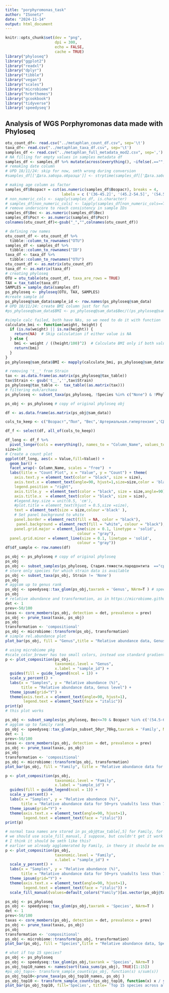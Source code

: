 ```yaml
---
title: "porphyromonas_task"
author: "ISonetz"
date: "2024-11-14"
output: html_document
---
```


```r
knitr::opts_chunk$set(dev = "png",
                      dpi = 300,
                      echo = FALSE,
                      cache = TRUE)
library("phyloseq")
library("ggplot2")      
library("readxl")      
library("dplyr")        
library("tibble") 
library("vegan")
library("scales")
library("microbiome")
library("hrbrthemes")
library("gcookbook")
library("tidyverse")
library('speedyseq')
```

## Analysis of WGS Porphyromonas data made with Phyloseq

```r
otu_count_df<- read.csv("../metaphlan_count_df.csv", sep='\t')
taxa_df<- read.csv("../metaphlan_taxa_df.csv", sep='\t')
samples_df <- read.csv("../metaphlan_full_metadata_mod2.csv", sep=',')
# NA filling for empty values in samples metadata df
samples_df <- samples_df %>% mutate(across(everything(), ~ifelse(.=="", NA, as.character(.))))
# remaking date column
# UPD 18/11/24: skip for now, smth wrong during conversion
#samples_df[['Дата.забора.образца']] <- strptime(samples_df[['Дата.забора.образца']], format = "%d/%m/%y")

# making age column as factor
samples_df$Возраст = cut(as.numeric(samples_df$Возраст), breaks = 4, 
                         labels = c ('(36-45.2]', '(45.2-54.5]', '(54.5-63.8]', '(63.8-73]'))
# non_numeric_cols <- sapply(samples_df, is.character)
# samples_df[non_numeric_cols] <- lapply(samples_df[non_numeric_cols==TRUE], as.factor)
# remove underscore to reach consistency in sample IDs
samples_df$Вес <- as.numeric(samples_df$Вес)
samples_df$Рост <- as.numeric(samples_df$Рост)
colnames(otu_count_df)<-gsub("_","",colnames(otu_count_df))
```

```r
# defining row names
otu_count_df <- otu_count_df %>%
  tibble::column_to_rownames("OTU") 
samples_df <- samples_df %>% 
  tibble::column_to_rownames("ID") 
taxa_df <- taxa_df %>% 
  tibble::column_to_rownames("OTU")
otu_count_df <- as.matrix(otu_count_df)
taxa_df <- as.matrix(taxa_df)
# creating phyloseq
OTU = otu_table(otu_count_df, taxa_are_rows = TRUE)
TAX = tax_table(taxa_df)
SAMPLES = sample_data(samples_df)
ps_phyloseq <- phyloseq(OTU, TAX, SAMPLES)
#create sample id
ps_phyloseq@sam_data$sample_id <- row.names(ps_phyloseq@sam_data)
# UPD 18/11/24: create BMI column just for fun
#ps_phyloseq@sam_data$BMI <- ps_phyloseq@sam_data$Вес/((ps_phyloseq@sam_data$Рост/100)**2)
```

```r
#simple calc failed, both have NAs, so we need to do it with function
calculate_bmi <- function(weight, height) {
  if (is.na(weight) || is.na(height)) {
    return(NA)  # Skip calculation if either value is NA
  } else {
    bmi <- weight / ((height/100)^2)  # Calculate BMI only if both values are provided
    return(bmi)
  }
}
ps_phyloseq@sam_data$BMI <- mapply(calculate_bmi, ps_phyloseq@sam_data$Вес, ps_phyloseq@sam_data$Рост)
```

```r
# removing 't__' from Strain
tax <- as.data.frame(as.matrix(ps_phyloseq@tax_table)) 
tax$Strain <- gsub('t__','',tax$Strain)
ps_phyloseq@tax_table <-  tax_table((as.matrix(tax)))
# filtering euk/archaea
ps_phyloseq <- subset_taxa(ps_phyloseq, !Species %in% c("None") & !Phylum %in% c('Eukaryota','Archaea'))
```

```r
ps_obj <- ps_phyloseq # copy of original phyloseq obj

df <- as.data.frame(as.matrix(ps_obj@sam_data))

cols_to_keep <- c("Возраст","Пол", "Вес",'Артериальная.гипертензия','СД', "Стадия.тяжести.пародонтита", 'Курение.в.настоящее.время', "PCR.RT..Гингипол..Литех.Porphyromonas.gingivalis", "Как.давно.бросил.курить", 'АБ.за.полгода') # for example

df_f <- select(df, all_of(cols_to_keep))

df_long <- df_f %>%
  pivot_longer(cols = everything(), names_to = "Column_Name", values_to = "Value")
size=10
# Create a count plot
ggplot(df_long, aes(x = Value,fill=Value)) +
  geom_bar() +
  facet_wrap(~ Column_Name, scales = "free")  +
  labs(title = "Count Plot", x = "Value", y = "Count") + theme(
    axis.text.y = element_text(color = "black", size = size),
    axis.text.x = element_text(angle=90, hjust=1,size=size,color = 'black'),
    legend.position = "right",
    axis.title.y  = element_text(color = "black", size = size,angle=90),
    axis.title.x  = element_text(color = "black", size = size),
    #legend.key.size = unit(0.5, 'cm'),
    #plot.title = element_text(hjust = 0.5,size =size),
    text = element_text(size = size,colour ='black' ),
    # Set panel background to white
    panel.border = element_rect(fill = NA, color = "black"),
     panel.background = element_rect(fill = "white", colour = "black"),
    panel.grid.major = element_line(size = 0.1, linetype = 'solid',
                                colour = "gray"), 
  panel.grid.minor = element_line(size = 0.1, linetype = 'solid',
                                colour = "gray")) 
df$df_sample <- row.names(df)
```

```r
ps_obj <- ps_phyloseq # copy of original phyloseq 
ps_obj
ps_obj <- subset_samples(ps_phyloseq, Стадия.тяжести.пародонтита  =="средняя" & Пол == 'м')
# store only species for which strain data is available
ps_obj <- subset_taxa(ps_obj, Strain != 'None')
ps_obj
# agglom up to genus rank
ps_obj <- speedyseq::tax_glom(ps_obj,taxrank = 'Genus', NArm=T ) # speedyseq пакет для филосека с быстрыми функциями
ps_obj
# relative abundance and transformation, as in https://microbiome.github.io/tutorials/
det <- 1
prev<-50/100
taxas <- core_members(ps_obj, detection = det, prevalence = prev)
ps_obj <- prune_taxa(taxas, ps_obj)
ps_obj
transformation <- 'compositional'
ps_obj <- microbiome::transform(ps_obj, transformation)
# simple rel.abundance plot
plot_bar(ps_obj, fill = "Genus",title = "Relative abundance data, Genus level")
```

```r
# using microbiome pkg
#scale_color_brewer has too small colors, instead use standard gradient palette
p <- plot_composition(ps_obj,
                      taxonomic.level = "Genus",
                      x.label = "sample_id") +
  guides(fill = guide_legend(ncol = 1)) +
  scale_y_percent() +
  labs(x = "Samples", y = "Relative abundance (%)",
       title = "Relative abundance data, Genus level") + 
  theme_ipsum(grid="Y") +
  theme(axis.text.x = element_text(angle=90, hjust=1),
        legend.text = element_text(face = "italic"))
print(p)
# this plot works
```

```r
ps_obj <- subset_samples(ps_phyloseq, Вес<=70 & Возраст %in% c('(54.5-63.8]','(63.8-73]'))
# agglom up to family rank
ps_obj <- speedyseq::tax_glom(ps_subset_50yr_70kg,taxrank = 'Family', NArm=T )
det <- 1
prev<-50/100
taxas <- core_members(ps_obj, detection = det, prevalence = prev)
ps_obj <- prune_taxa(taxas, ps_obj)
ps_obj
transformation <- 'compositional'
ps_obj <- microbiome::transform(ps_obj, transformation)
plot_bar(ps_obj, fill = "Family", title = "Relative abundance data for 50+yrs \nadults less than 70 kg weight, Family level")
```


```r
p <- plot_composition(ps_obj,
                      taxonomic.level = "Family",
                      x.label = "sample_id") +
  guides(fill = guide_legend(ncol = 1)) +
  scale_y_percent() +
  labs(x = "Samples", y = "Relative abundance (%)",
       title = "Relative abundance data for 50+yrs \nadults less than 70 kg weight, Family level") + 
  theme_ipsum(grid="Y") +
  theme(axis.text.x = element_text(angle=90, hjust=1),
        legend.text = element_text(face = "italic"))
print(p)
```

```r
# normal taxa names are stored in ps_obj@tax_table[,5] for Family, for example
# we should use scale_fill_manual, I suppose, but couldn't get it work
# I think it should be smth like this?
# earlier we already agglomerated by Family, in theory it should be enough, but NOPE.
p <- plot_composition(ps_obj,
                      taxonomic.level = "Family",
                      x.label = "sample_id") +
  scale_y_percent() +
  labs(x = "Samples", y = "Relative abundance (%)",
       title = "Relative abundance data for 50+yrs \nadults less than 70 kg weight, Family level") + 
  theme_ipsum(grid="Y") +
  theme(axis.text.x = element_text(angle=90, hjust=1),
        legend.text = element_text(face = "italic")) + 
  scale_fill_manual(values=default_colors("Family")[as.vector(ps_obj@tax_table[,5])])
```

```r
ps_obj <- ps_phyloseq
ps_obj <- speedyseq::tax_glom(ps_obj,taxrank = 'Species', NArm=T )
det <- 1
prev<-50/100
taxas <- core_members(ps_obj, detection = det, prevalence = prev)
ps_obj <- prune_taxa(taxas, ps_obj)
ps_obj
transformation <- 'compositional'
ps_obj <- microbiome::transform(ps_obj, transformation)
plot_bar(ps_obj, fill = "Species",title = "Relative abundance data, Species level, core members, compositional transformation")
```

```r
# what if top 15 species?
ps_obj <- ps_phyloseq
ps_obj <- speedyseq::tax_glom(ps_obj,taxrank = 'Species', NArm=T )
ps_obj_top10_names <- names(sort(taxa_sums(ps_obj), TRUE)[1:15]) 
#ps_obj_tops<- transform_sample_counts(ps_obj, function(s) s/sum(s))
ps_obj_top10<-prune_taxa(ps_obj_top10_names, ps_obj )
ps_obj_top10 <- transform_sample_counts(ps_obj_top10, function(x) x / sum(x))
plot_bar(ps_obj_top10, fill='Species', title= 'Top 15 species across all samples')
```
